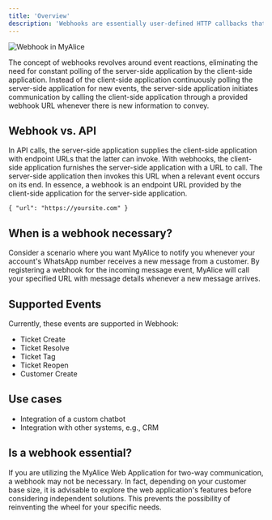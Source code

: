 ```yaml
---
title: 'Overview'
description: 'Webhooks are essentially user-defined HTTP callbacks that enable the reception of event-driven notifications. This mechanism allows for real-time information retrieval as soon as events occur, forming the foundation for a robust two-way communication system at the users end.'
---
```


![Webhook in MyAlice](https://3820235078-files.gitbook.io/~/files/v0/b/gitbook-legacy-files/o/assets%2F-MgzCdF2XNgHNO9_KQDe%2F-MiM2QL2IlYpLMeMjfxQ%2F-MiM2fChhL-mVuXuSzWq%2FScreenshot%202021-05-25%20at%207.56.28%20PM.png?alt=media&token=bb7c0e53-c51f-4763-af7d-a135da01ae16)

The concept of webhooks revolves around event reactions, eliminating the need for constant polling of the server-side application by the client-side application. Instead of the client-side application continuously polling the server-side application for new events, the server-side application initiates communication by calling the client-side application through a provided webhook URL whenever there is new information to convey.

## Webhook vs. API
In API calls, the server-side application supplies the client-side application with endpoint URLs that the latter can invoke. With webhooks, the client-side application furnishes the server-side application with a URL to call. The server-side application then invokes this URL when a relevant event occurs on its end. In essence, a webhook is an endpoint URL provided by the client-side application for the server-side application.

```
{ "url": "https://yoursite.com" }
```
## When is a webhook necessary?
Consider a scenario where you want MyAlice to notify you whenever your account's WhatsApp number receives a new message from a customer. By registering a webhook for the incoming message event, MyAlice will call your specified URL with message details whenever a new message arrives.

## Supported Events
Currently, these events are supported in Webhook:
- Ticket Create
- Ticket Resolve
- Ticket Tag
- Ticket Reopen
- Customer Create

## Use cases

- Integration of a custom chatbot
- Integration with other systems, e.g., CRM

## Is a webhook essential?
If you are utilizing the MyAlice Web Application for two-way communication, a webhook may not be necessary. In fact, depending on your customer base size, it is advisable to explore the web application's features before considering independent solutions. This prevents the possibility of reinventing the wheel for your specific needs.
